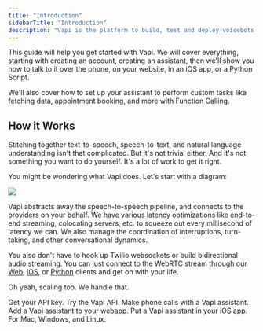 ```yaml
---
title: "Introduction"
sidebarTitle: "Introduction"
description: "Vapi is the platform to build, test and deploy voicebots in minutes rather than months."
---
```


This guide will help you get started with Vapi. We will cover everything, starting with creating an account, creating an assistant, then we'll show you how to talk to it over the phone, on your website, in an iOS app, or a Python Script.

We'll also cover how to set up your assistant to perform custom tasks like fetching data, appointment booking, and more with Function Calling.

## How it Works

Stitching together text-to-speech, speech-to-text, and natural language understanding isn't that complicated. But it's not trivial either. And it's not something you want to do yourself. It's a lot of work to get it right.

You might be wondering what Vapi does. Let's start with a diagram:

<Frame>
  <img src="/images/diagram.png" />
</Frame>

Vapi abstracts away the speech-to-speech pipeline, and connects to the providers on your behalf. We have various latency optimizations like end-to-end streaming, colocating servers, etc. to squeeze out every millisecond of latency we can. We also manage the coordination of interruptions, turn-taking, and other conversational dynamics.

You also don't have to hook up Twilio websockets or build bidirectional audio streaming. You can just connect to the WebRTC stream through our [Web](https://github.com/VapiAI/web), [iOS](https://github.com/VapiAI/ios), or [Python](https://github.com/VapiAI/python) clients and get on with your life.

Oh yeah, scaling too. We handle that.

<CardGroup cols={2}>
  <Card title="Create an Account" icon="user" href="https://dashboard.vapi.ai">
    Get your API key.
  </Card>
  <Card
    title="Technical Docs"
    icon="book"
    href="/api-reference/calls/create-phone-call"
  >
    Try the Vapi API.
  </Card>
  <Card
    title="Vapi Phone"
    href="http://docs.vapi.ai/phone_calling"
    icon="phone"
  >
    Make phone calls with a Vapi assistant.
  </Card>
  <Card title="Vapi Web" icon="browser" href="https://github.com/VapiAI/web">
    Add a Vapi assistant to your webapp.
  </Card>
  <Card
    title="Vapi iOS"
    href="https://github.com/VapiAI/ios"
    icon="mobile-notch"
  >
    Put a Vapi assistant in your iOS app.
  </Card>
  <Card
    title="Vapi Python"
    icon="python"
    href="https://github.com/VapiAI/python"
  >
    For Mac, Windows, and Linux.
  </Card>
</CardGroup>
